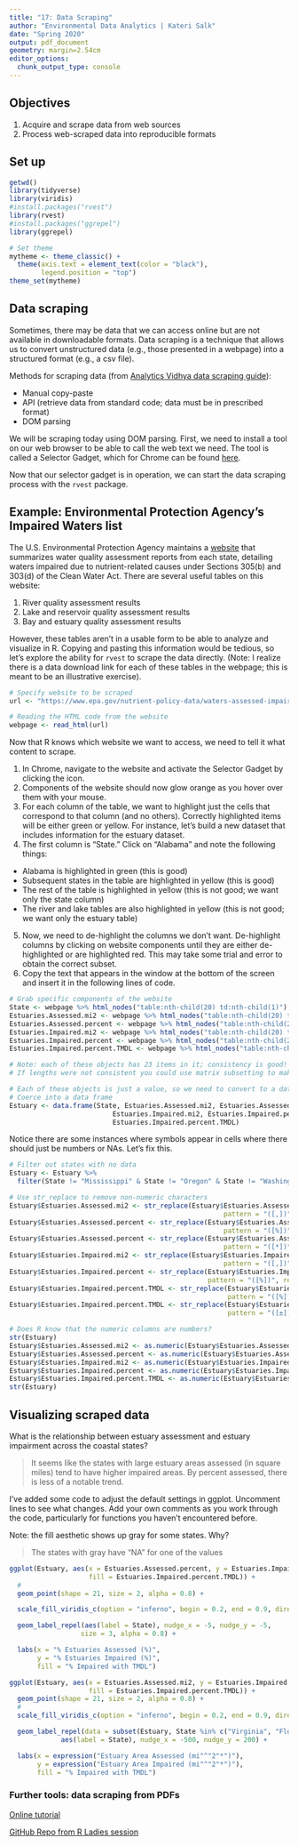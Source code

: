 ```yaml
---
title: "17: Data Scraping"
author: "Environmental Data Analytics | Kateri Salk"
date: "Spring 2020"
output: pdf_document
geometry: margin=2.54cm
editor_options: 
  chunk_output_type: console
---
```


## Objectives
1. Acquire and scrape data from web sources
2. Process web-scraped data into reproducible formats

## Set up
```r
getwd()
library(tidyverse)
library(viridis)
#install.packages("rvest")
library(rvest)
#install.packages("ggrepel")
library(ggrepel)

# Set theme
mytheme <- theme_classic() +
  theme(axis.text = element_text(color = "black"), 
        legend.position = "top")
theme_set(mytheme)
```

## Data scraping
Sometimes, there may be data that we can access online but are not available in downloadable formats. Data scraping is a technique that allows us to convert unstructured data (e.g., those presented in a webpage) into a structured format (e.g., a csv file). 

Methods for scraping data (from [Analytics Vidhya data scraping guide](https://www.analyticsvidhya.com/blog/2017/03/beginners-guide-on-web-scraping-in-r-using-rvest-with-hands-on-knowledge/)): 

* Manual copy-paste
* API (retrieve data from standard code; data must be in prescribed format) 
* DOM parsing

We will be scraping today using DOM parsing. First, we need to install a tool on our web browser to be able to call the web text we need. The tool is called a Selector Gadget, which for Chrome can be found [here](https://chrome.google.com/webstore/detail/selectorgadget/mhjhnkcfbdhnjickkkdbjoemdmbfginb?hl=en). 

Now that our selector gadget is in operation, we can start the data scraping process with the `rvest` package. 

## Example: Environmental Protection Agency's Impaired Waters list

The U.S. Environmental Protection Agency maintains a [website](https://www.epa.gov/nutrient-policy-data/waters-assessed-impaired-due-nutrient-related-causes) that summarizes water quality assessment reports from each state, detailing waters impaired due to nutrient-related causes under Sections 305(b) and 303(d) of the Clean Water Act. There are several useful tables on this website: 

1. River quality assessment results
2. Lake and reservoir quality assessment results
3. Bay and estuary quality assessment results

However, these tables aren't in a usable form to be able to analyze and visualize in R. Copying and pasting this information would be tedious, so let's explore the ability for `rvest` to scrape the data directly. (Note: I realize there is a data download link for each of these tables in the webpage; this is meant to be an illustrative exercise).

```r
# Specify website to be scraped
url <- "https://www.epa.gov/nutrient-policy-data/waters-assessed-impaired-due-nutrient-related-causes"

# Reading the HTML code from the website
webpage <- read_html(url)
```

Now that R knows which website we want to access, we need to tell it what content to scrape. 

1. In Chrome, navigate to the website and activate the Selector Gadget by clicking the icon. 
2. Components of the website should now glow orange as you hover over them with your mouse. 
3. For each column of the table, we want to highlight just the cells that correspond to that column (and no others). Correctly highlighted items will be either green or yellow. For instance, let's build a new dataset that includes information for the estuary dataset. 
4. The first column is "State." Click on "Alabama" and note the following things: 

* Alabama is highlighted in green (this is good)
* Subsequent states in the table are highlighted in yellow (this is good)
* The rest of the table is highlighted in yellow (this is not good; we want only the state column)
* The river and lake tables are also highlighted in yellow (this is not good; we want only the estuary table)

5. Now, we need to de-highlight the columns we don't want. De-highlight columns by clicking on website components until they are either de-highlighted or are highlighted red. This may take some trial and error to obtain the correct subset. 
6. Copy the text that appears in the window at the bottom of the screen and insert it in the following lines of code.
```r
# Grab specific components of the website
State <- webpage %>% html_nodes("table:nth-child(20) td:nth-child(1)") %>% html_text()
Estuaries.Assessed.mi2 <- webpage %>% html_nodes("table:nth-child(20) td:nth-child(2)") %>% html_text()
Estuaries.Assessed.percent <- webpage %>% html_nodes("table:nth-child(20) td:nth-child(3)") %>% html_text()
Estuaries.Impaired.mi2 <- webpage %>% html_nodes("table:nth-child(20) td:nth-child(4)") %>% html_text()
Estuaries.Impaired.percent <- webpage %>% html_nodes("table:nth-child(20) td:nth-child(5)") %>% html_text()
Estuaries.Impaired.percent.TMDL <- webpage %>% html_nodes("table:nth-child(20) td:nth-child(6)") %>% html_text()

# Note: each of these objects has 23 items in it; consistency is good!
# If lengths were not consistent you could use matrix subsetting to make consistent

# Each of these objects is just a value, so we need to convert to a data frame
# Coerce into a data frame
Estuary <- data.frame(State, Estuaries.Assessed.mi2, Estuaries.Assessed.percent, 
                          Estuaries.Impaired.mi2, Estuaries.Impaired.percent, 
                          Estuaries.Impaired.percent.TMDL)
```

Notice there are some instances where symbols appear in cells where there should just be numbers or NAs. Let's fix this. 

```r
# Filter out states with no data
Estuary <- Estuary %>%
  filter(State != "Mississippi" & State != "Oregon" & State != "Washington")

# Use str_replace to remove non-numeric characters
Estuary$Estuaries.Assessed.mi2 <- str_replace(Estuary$Estuaries.Assessed.mi2,
                                                      pattern = "([,])", replacement = "")  
Estuary$Estuaries.Assessed.percent <- str_replace(Estuary$Estuaries.Assessed.percent,
                                                      pattern = "([%])", replacement = "")
Estuary$Estuaries.Assessed.percent <- str_replace(Estuary$Estuaries.Assessed.percent,
                                                      pattern = "([*])", replacement = "")
Estuary$Estuaries.Impaired.mi2 <- str_replace(Estuary$Estuaries.Impaired.mi2,
                                                      pattern = "([,])", replacement = "")  
Estuary$Estuaries.Impaired.percent <- str_replace(Estuary$Estuaries.Impaired.percent, 
                                                  pattern = "([%])", replacement = "")
Estuary$Estuaries.Impaired.percent.TMDL <- str_replace(Estuary$Estuaries.Impaired.percent.TMDL, 
                                                       pattern = "([%])", replacement = "")
Estuary$Estuaries.Impaired.percent.TMDL <- str_replace(Estuary$Estuaries.Impaired.percent.TMDL, 
                                                       pattern = "([±])", replacement = "")

# Does R know that the numeric columns are numbers?
str(Estuary)
Estuary$Estuaries.Assessed.mi2 <- as.numeric(Estuary$Estuaries.Assessed.mi2)
Estuary$Estuaries.Assessed.percent <- as.numeric(Estuary$Estuaries.Assessed.percent)
Estuary$Estuaries.Impaired.mi2 <- as.numeric(Estuary$Estuaries.Impaired.mi2)
Estuary$Estuaries.Impaired.percent <- as.numeric(Estuary$Estuaries.Impaired.percent)
Estuary$Estuaries.Impaired.percent.TMDL <- as.numeric(Estuary$Estuaries.Impaired.percent.TMDL)
str(Estuary)

```

## Visualizing scraped data

What is the relationship between estuary assessment and estuary impairment across the coastal states? 

> It seems like the states with large estuary areas assessed (in square miles) tend to have higher impaired areas. By percent assessed, there is less of a notable trend.

I've added some code to adjust the default settings in ggplot. Uncomment lines to see what changes. Add your own comments as you work through the code, particularly for functions you haven't encountered before. 

Note: the fill aesthetic shows up gray for some states. Why?

> The states with gray have "NA" for one of the values

```r

ggplot(Estuary, aes(x = Estuaries.Assessed.percent, y = Estuaries.Impaired.percent, 
                    fill = Estuaries.Impaired.percent.TMDL)) +
  #
  geom_point(shape = 21, size = 2, alpha = 0.8) +

  scale_fill_viridis_c(option = "inferno", begin = 0.2, end = 0.9, direction = -1) +

  geom_label_repel(aes(label = State), nudge_x = -5, nudge_y = -5,
                  size = 3, alpha = 0.8) +

  labs(x = "% Estuaries Assessed (%)",
       y = "% Estuaries Impaired (%)",
       fill = "% Impaired with TMDL")

ggplot(Estuary, aes(x = Estuaries.Assessed.mi2, y = Estuaries.Impaired.mi2, 
                    fill = Estuaries.Impaired.percent.TMDL)) +
  geom_point(shape = 21, size = 2, alpha = 0.8) + 
  #
  scale_fill_viridis_c(option = "inferno", begin = 0.2, end = 0.9, direction = -1) +

  geom_label_repel(data = subset(Estuary, State %in% c("Virginia", "Florida", "Louisiana", "Texas")),
             aes(label = State), nudge_x = -500, nudge_y = 200) +

  labs(x = expression("Estuary Area Assessed (mi"^"2"*")"),
       y = expression("Estuary Area Impaired (mi"^"2"*")"),
       fill = "% Impaired with TMDL")


```

### Further tools: data scraping from PDFs

[Online tutorial](https://blog.datazar.com/extracting-pdf-text-with-r-and-creating-tidy-data-f399011549cc)

[GitHub Repo from R Ladies session](https://github.com/rladies/meetup-presentations_rtp/tree/master/2019-10-10-data-from-pdf)
